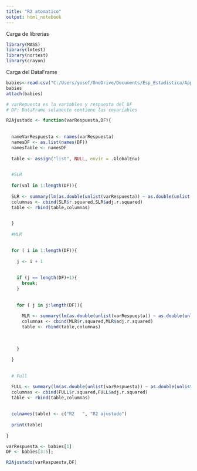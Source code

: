 ```yaml
---
title: "R2 atomatico"
output: html_notebook
---
```


Carga de librerias
```r

library(MASS)
library(lmtest)
library(nortest)
library(crayon)

```


Carga del DataFrame


```r

babies<-read.csv("C:/Users/yosef/OneDrive/Documents/Esp_Estadistica/Applied-regression-methods-/Correlation/Examples/babies.csv", header=T,sep=";")
babies
attach(babies)

```



```r

# varRepuesta es la variables y respuesta del DF
# DF: DataFrame solamente contiene las covariables

R2Ajustado <- function(varRespuesta,DF){
  
  
  nameVarRespuesta <- names(varRespuesta)
  namesDF <- as.list(names(DF))
  namesTable <- namesDF
  
  table <- assign("list", NULL, envir = .GlobalEnv)
  

  #SLR 
  
  for(val in 1:length(DF)){
    
  SLR <- summary(lm(as.double(unlist(varRespuesta)) ~ as.double(unlist(DF[val]))))
  columnas <- cbind(SLR$r.squared,SLR$adj.r.squared)
  table <- rbind(table,columnas)

  
  }
  
  #MLR

  
  for ( i in 1:length(DF)){
  
    j <- i + 1
    
    
    if (j == length(DF)+1){
      break;
    }
    
    
    for ( j in j:length(DF)){
 
      MLR <- summary(lm(as.double(unlist(varRespuesta)) ~ as.double(unlist(DF[i])) + as.double(unlist(DF[j])) ))
      columnas <- cbind(MLR$r.squared,MLR$adj.r.squared)
      table <- rbind(table,columnas)
      
      
      
    }
    
  }
  
  
  # Full

  FULL <- summary(lm(as.double(unlist(varRespuesta)) ~ as.double(unlist(DF[1])) + as.double(unlist(DF[2])) +  as.double(unlist(DF[3])) ))
  columnas <- cbind(FULL$r.squared,FULL$adj.r.squared)
  table <- rbind(table,columnas)
  
  
  colnames(table) <- c("R2   ", "R2 ajustado")
  
  print(table)
 
}

```



```r

varRespuesta <- babies[1]
DF <- babies[3:5];

R2Ajustado(varRespuesta,DF)

```

